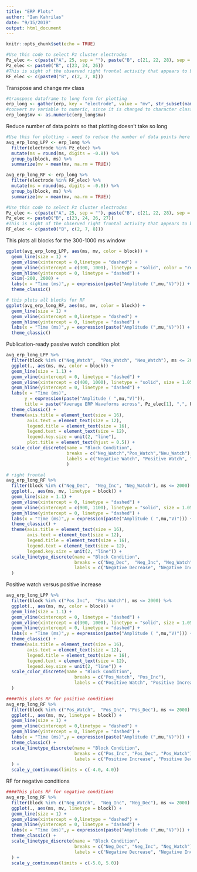 ```yaml
---
title: "ERP Plots"
author: "Ian Kahrilas"
date: "9/15/2019"
output: html_document
---
```


```r
knitr::opts_chunk$set(echo = TRUE)
```

```r
#Use this code to select Pz cluster electrodes
Pz_elec <- c(paste("A", 25, sep = ""), paste("B", c(21, 22, 28), sep = ""))
Pz_elec <- paste0("B", c(23, 24, 26))
#This is sight of the observed right frontal activity that appears to be maximal at around 1000 ms: B2, B7, & B8
RF_elec <- c(paste0("B", c(2, 7, 8)))
```
Transpose and change mv class
```r
#transpose dataframe to long form for plotting
erp_long <- gather(erp, key = "electrode", value = "mv", str_subset(names(erp), "[A-Z]"))
#convert mv variable to numeric, since it is changed to character class by being coerced with some electrodes with all missing values that are interpreted as character
erp_long$mv <- as.numeric(erp_long$mv)
```
Reduce number of data points so that plotting doesn't take so long
```r
#Use this for plotting - need to reduce the number of data points here so it doesn't take so long.
avg_erp_long_LPP <- erp_long %>%
  filter(electrode %in% Pz_elec) %>%
  mutate(ms = round(ms, digits = -0.8)) %>%
  group_by(block, ms) %>% 
  summarize(mv = mean(mv, na.rm = TRUE))

avg_erp_long_RF <- erp_long %>%
  filter(electrode %in% RF_elec) %>%
  mutate(ms = round(ms, digits = -0.8)) %>%
  group_by(block, ms) %>% 
  summarize(mv = mean(mv, na.rm = TRUE)) 
```

```r
#Use this code to select Pz cluster electrodes
Pz_elec <- c(paste("A", 25, sep = ""), paste("B", c(21, 22, 28), sep = ""))
Pz_elec <- paste0("B", c(23, 24, 26, 27))
#This is sight of the observed right frontal activity that appears to be maximal at around 1000 ms: B2, B7, & B8
RF_elec <- c(paste0("B", c(2, 7, 8)))
```
This plots all blocks for the 300-1000 ms window
```r
ggplot(avg_erp_long_LPP, aes(ms, mv, color = block)) +
  geom_line(size = 1) +
  geom_vline(xintercept = 0,linetype = "dashed") +
  geom_vline(xintercept = c(300, 1000), linetype = "solid", color = "red") +
  geom_hline(yintercept = 0, linetype = "dashed") +
  xlim(-200, 2000) +
  labs(x = "Time (ms)",y = expression(paste("Amplitude (",mu,"V)"))) +
  theme_classic()
```

```r
# this plots all blocks for RF
ggplot(avg_erp_long_RF, aes(ms, mv, color = block)) +
  geom_line(size = 1) +
  geom_vline(xintercept = 0,linetype = "dashed") +
  geom_hline(yintercept = 0, linetype = "dashed") +
  labs(x = "Time (ms)",y = expression(paste("Amplitude (",mu,"V)"))) +
  theme_classic()
```

Publication-ready passive watch condition plot
```r
avg_erp_long_LPP %>%
  filter(block %in% c("Neg_Watch",  "Pos_Watch", "Neu_Watch"), ms <= 2000) %>%
  ggplot(., aes(ms, mv, color = block)) +
  geom_line(size = 1.1) +
  geom_vline(xintercept = 0, linetype = "dashed") +
  geom_vline(xintercept = c(400, 1000), linetype = "solid", size = 1.05) +
  geom_hline(yintercept = 0, linetype = "dashed") +
  labs(x = "Time (ms)", 
       y = expression(paste("Amplitude ( ",mu,"V)")),
       title = paste("Average ERP Waveforms across", Pz_elec[1], ",", Pz_elec[2], ",", Pz_elec[3], "&", Pz_elec[4])) +
  theme_classic() +
  theme(axis.title = element_text(size = 16),
        axis.text = element_text(size = 12),
        legend.title = element_text(size = 16),
        legend.text = element_text(size = 12),
        legend.key.size = unit(2, "line"),
        plot.title = element_text(hjust = 0.5)) + 
  scale_color_discrete(name = "Block Condition", 
                       breaks = c("Neg_Watch","Pos_Watch","Neu_Watch"),
                       labels = c("Negative Watch", "Positive Watch", "Neutral Watch")
                       ) 

```

```r
# right frontal
avg_erp_long_RF %>%
  filter(block %in% c("Neg_Dec",  "Neg_Inc", "Neg_Watch"), ms <= 2000) %>%
  ggplot(., aes(ms, mv, linetype = block)) +
  geom_line(size = 1.1) +
  geom_vline(xintercept = 0, linetype = "dashed") +
  geom_vline(xintercept = c(900, 1100), linetype = "solid", size = 1.05) +
  geom_hline(yintercept = 0, linetype = "dashed") +
  labs(x = "Time (ms)",y = expression(paste("Amplitude ( ",mu,"V)"))) +
  theme_classic() +
  theme(axis.title = element_text(size = 16),
        axis.text = element_text(size = 12),
        legend.title = element_text(size = 16),
        legend.text = element_text(size = 12),
        legend.key.size = unit(2, "line")) + 
  scale_linetype_discrete(name = "Block Condition", 
                          breaks = c("Neg_Dec",  "Neg_Inc", "Neg_Watch"),
                          labels = c("Negative Decrease", "Negative Increase", "Negative Watch")
  )
```
Positive watch versus positive increase
```r
avg_erp_long_LPP %>%
  filter(block %in% c("Pos_Inc",  "Pos_Watch"), ms <= 2000) %>%
  ggplot(., aes(ms, mv, color = block)) +
  geom_line(size = 1.1) +
  geom_vline(xintercept = 0, linetype = "dashed") +
  geom_vline(xintercept = c(300, 1000), linetype = "solid", size = 1.05) +
  geom_hline(yintercept = 0, linetype = "dashed") +
  labs(x = "Time (ms)",y = expression(paste("Amplitude ( ",mu,"V)"))) +
  theme_classic() +
  theme(axis.title = element_text(size = 16),
        axis.text = element_text(size = 12),
        legend.title = element_text(size = 16),
        legend.text = element_text(size = 12),
        legend.key.size = unit(2, "line")) + 
  scale_color_discrete(name = "Block Condition", 
                          breaks = c("Pos_Watch", "Pos_Inc"),
                          labels = c("Positive Watch", "Positive Increase")
  )
```

```r
####This plots RF for positive conditions
avg_erp_long_RF %>%
  filter(block %in% c("Pos_Watch",  "Pos_Inc", "Pos_Dec"), ms <= 2000) %>%
  ggplot(., aes(ms, mv, linetype = block)) +
  geom_line(size = 1) +
  geom_vline(xintercept = 0,linetype = "dashed") +
  geom_hline(yintercept = 0, linetype = "dashed") +
  labs(x = "Time (ms)",y = expression(paste("Amplitude (",mu,"V)"))) +
  theme_classic() +
  scale_linetype_discrete(name = "Block Condition", 
                          breaks = c("Pos_Inc", "Pos_Dec", "Pos_Watch"),
                          labels = c("Positive Increase", "Positive Decrease", "Positive Watch")
  ) +
  scale_y_continuous(limits = c(-4.0, 4.0))
```
RF for negative conditions
```r
####This plots RF for negative conditions
avg_erp_long_RF %>%
  filter(block %in% c("Neg_Watch",  "Neg_Inc", "Neg_Dec"), ms <= 2000) %>%
  ggplot(., aes(ms, mv, linetype = block)) +
  geom_line(size = 1) +
  geom_vline(xintercept = 0,linetype = "dashed") +
  geom_hline(yintercept = 0, linetype = "dashed") +
  labs(x = "Time (ms)",y = expression(paste("Amplitude (",mu,"V)"))) +
  theme_classic() +
  scale_linetype_discrete(name = "Block Condition", 
                          breaks = c("Neg_Dec", "Neg_Inc", "Neg_Watch"),
                          labels = c("Negative Decrease", "Negative Increase", "Negative Watch")
  ) +
  scale_y_continuous(limits = c(-5.0, 5.0))
```